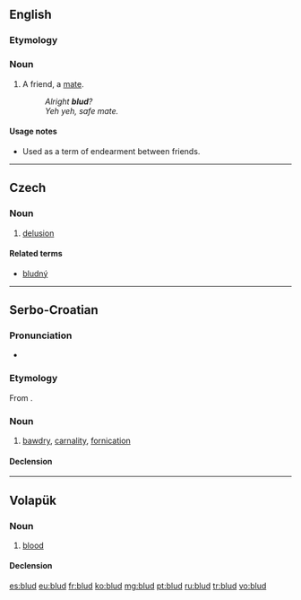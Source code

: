 ==English==
{{rfv}}
===Etymology===
{{term|blood}}

===Noun===
{{en-noun|?}}

# {{UK|slang|[[MLE]]}} A friend, a [[mate]].
#: ''Alright '''blud'''?''
#: ''Yeh yeh, safe mate.''

====Usage notes====
* Used as a term of endearment between friends.

----

==Czech==

===Noun===
{{cs-noun|g=m}}

# [[delusion]]

====Related terms====
* [[bludný]]

----

==Serbo-Croatian==

===Pronunciation===
* {{IPA|/blûːd/|lang=sh}}

===Etymology===
From {{proto|Slavic|blǫdъ|lang=sh}}.

===Noun===
{{sh-noun|g=m|head=blȗd|r|блуд|блу̑д}}

# [[bawdry]], [[carnality]], [[fornication]]

====Declension====
{{sh-decl-noun
|blud|bludovi
|bluda|bludova
|bludu|bludovima
|blud|bludove
|blude|bludovi
|bludu|bludovima
|bludom|bludovima
}}

----

==Volapük==

===Noun===
{{vo-noun}}

# [[blood]]

====Declension====
{{vo-decl-noun}}

[[es:blud]]
[[eu:blud]]
[[fr:blud]]
[[ko:blud]]
[[mg:blud]]
[[pt:blud]]
[[ru:blud]]
[[tr:blud]]
[[vo:blud]]